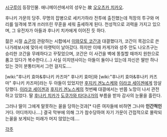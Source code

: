 [[시구루이]] 등장인물.
애니메이션에서의 성우는 故 [[오오츠카 치카오]].

후나키 가문의 당주. 무명의 잡병으로 세키가하라 전투에 출진했는데 적장의 투구와 머리를 일격에 쪼개 쓰러뜨린 무훈을 세워 출세하게 된다. 천성적으로 괴력을 가지고 있으며, 그 유전자가 아들과 후나키 치카에게 이어진 듯 하다.

젊은 시절 [[쇼군]]의 관람하는 시합에서 [[이와모토 코간]]과 대결했다가, 코간이 목검으로 쓴 나가레보시에 맞아서 아랫턱이 날아갔다. 하지만 이때 카게가와 성주 안도 나오츠구는 승리한 코간을 무례하다고 꾸짖었으며, 코간은 이 사건을 벽에 똥칠할 때까지 원한으로 품고 있다가 복수한다.(…) 사실 이치덴사이는 아들이 둘이나 있는데 자신은 딸만 하나 있는 것이 분통터져서 그런 걸지도….

[wiki:"후나키 효마&후나키 카즈마" 후나키 효마]와 [wiki:"후나키 효마&후나키 카즈마" 후나키 카즈마]라는 두 아들이 있었지만 [[후지키 겐노스케]]와 [[이라코 세이겐]]에게 암살당했다. [[이라코 세이겐]]과 [[후지키 겐노스케]]의 첫번째 대결에서는 반쯤 노망이 나서 관전하고 있었다. 딸 [[후나키 치카]]가 [[도쿠가와 타다나가]]의 부름을 받자 감사의 눈물을 흘린다.

그러나 딸이 그에게 말못하는 꼴을 당하는것과[* 다른 여자들에 비하면 그나마 '''인간적인'''거다. 어디까지나....] 결국 막부에 의해 그가 참수당하여 자기 가문이 간접적으로 몰락되는꼴을 보게되는 미래가 머지 않았는데....

[[각주]]
